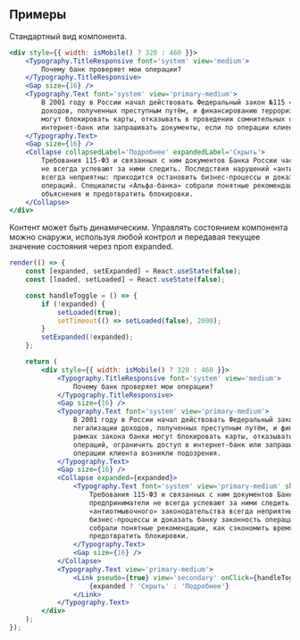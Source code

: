 ## Примеры

Стандартный вид компонента.

```jsx live mobileHeight={670}
<div style={{ width: isMobile() ? 320 : 460 }}>
    <Typography.TitleResponsive font='system' view='medium'>
        Почему банк проверяет мои операции?
    </Typography.TitleResponsive>
    <Gap size={16} />
    <Typography.Text font='system' view='primary-medium'>
        В 2001 году в России начал действовать Федеральный закон №115 «О противодействии легализации
        доходов, полученных преступным путём, и финансированию терроризма». В рамках закона банки
        могут блокировать карты, отказывать в проведении сомнительных операций, ограничить доступ в
        интернет-банк или запрашивать документы, если по операции клиента возникли подозрения.
    </Typography.Text>
    <Gap size={16} />
    <Collapse collapsedLabel='Подробнее' expandedLabel='Скрыть'>
        Требования 115-ФЗ и связанных с ним документов Банка России часто меняются, предприниматели
        не всегда успевают за ними следить. Последствия нарушений «антиотмывочного» законодательства
        всегда неприятны: приходится остановить бизнес-процессы и доказать банку законность
        операций. Специалисты «Альфа-банка» собрали понятные рекомендации, как сэкономить время на
        объяснения и предотвратить блокировки.
    </Collapse>
</div>
```

Контент может быть динамическим.
Управлять состоянием компонента можно снаружи, используя любой контрол и передавая текущее значение состояния через проп expanded.

```jsx live mobileHeight={730}
render(() => {
    const [expanded, setExpanded] = React.useState(false);
    const [loaded, setLoaded] = React.useState(false);

    const handleToggle = () => {
        if (!expanded) {
            setLoaded(true);
            setTimeout(() => setLoaded(false), 2000);
        }
        setExpanded(!expanded);
    };

    return (
        <div style={{ width: isMobile() ? 320 : 460 }}>
            <Typography.TitleResponsive font='system' view='medium'>
                Почему банк проверяет мои операции?
            </Typography.TitleResponsive>
            <Gap size={16} />
            <Typography.Text font='system' view='primary-medium'>
                В 2001 году в России начал действовать Федеральный закон №115 «О противодействии
                легализации доходов, полученных преступным путём, и финансированию терроризма». В
                рамках закона банки могут блокировать карты, отказывать в проведении сомнительных
                операций, ограничить доступ в интернет-банк или запрашивать документы, если по
                операции клиента возникли подозрения.
            </Typography.Text>
            <Gap size={16} />
            <Collapse expanded={expanded}>
                <Typography.Text font='system' view='primary-medium' showSkeleton={loaded}>
                    Требования 115-ФЗ и связанных с ним документов Банка России часто меняются,
                    предприниматели не всегда успевают за ними следить. Последствия нарушений
                    «антиотмывочного» законодательства всегда неприятны: приходится остановить
                    бизнес-процессы и доказать банку законность операций. Специалисты «Альфа-банка»
                    собрали понятные рекомендации, как сэкономить время на объяснения и
                    предотвратить блокировки.
                </Typography.Text>
                <Gap size={16} />
            </Collapse>
            <Typography.Text view='primary-medium'>
                <Link pseudo={true} view='secondary' onClick={handleToggle}>
                    {expanded ? 'Скрыть' : 'Подробнее'}
                </Link>
            </Typography.Text>
        </div>
    );
});
```

